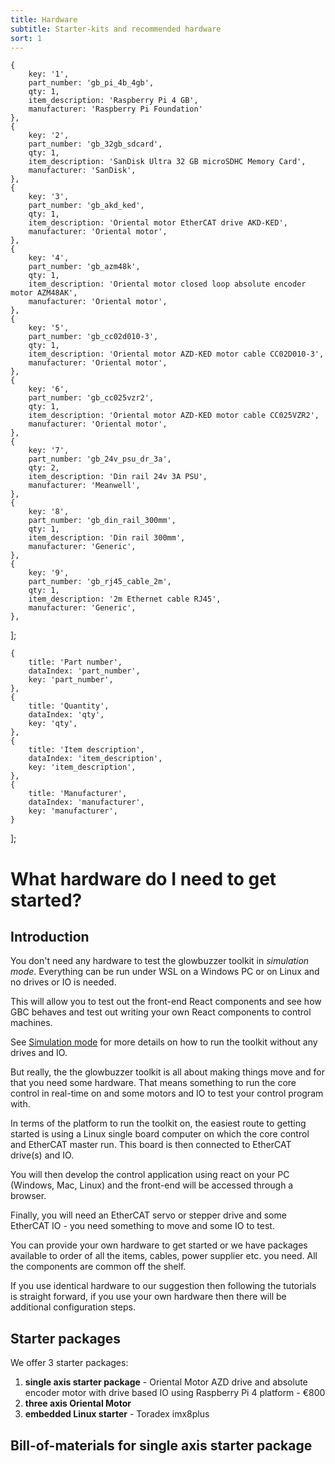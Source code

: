 ```yaml
---
title: Hardware
subtitle: Starter-kits and recommended hardware
sort: 1
---
```







    {
        key: '1',
        part_number: 'gb_pi_4b_4gb',
        qty: 1,
        item_description: 'Raspberry Pi 4 GB',
        manufacturer: 'Raspberry Pi Foundation'
    },
    {
        key: '2',
        part_number: 'gb_32gb_sdcard',
        qty: 1,
        item_description: 'SanDisk Ultra 32 GB microSDHC Memory Card',
        manufacturer: 'SanDisk',
    },
    {
        key: '3',
        part_number: 'gb_akd_ked',
        qty: 1,
        item_description: 'Oriental motor EtherCAT drive AKD-KED',
        manufacturer: 'Oriental motor',
    },
    {
        key: '4',
        part_number: 'gb_azm48k',
        qty: 1,
        item_description: 'Oriental motor closed loop absolute encoder motor AZM48AK',
        manufacturer: 'Oriental motor',
    },
    {
        key: '5',
        part_number: 'gb_cc02d010-3',
        qty: 1,
        item_description: 'Oriental motor AZD-KED motor cable CC02D010-3',
        manufacturer: 'Oriental motor',
    },
    {
        key: '6',
        part_number: 'gb_cc025vzr2',
        qty: 1,
        item_description: 'Oriental motor AZD-KED motor cable CC025VZR2',
        manufacturer: 'Oriental motor',
    },
    {
        key: '7',
        part_number: 'gb_24v_psu_dr_3a',
        qty: 2,
        item_description: 'Din rail 24v 3A PSU',
        manufacturer: 'Meanwell',
    },
    {
        key: '8',
        part_number: 'gb_din_rail_300mm',
        qty: 1,
        item_description: 'Din rail 300mm',
        manufacturer: 'Generic',
    },
    {
        key: '9',
        part_number: 'gb_rj45_cable_2m',
        qty: 1,
        item_description: '2m Ethernet cable RJ45',
        manufacturer: 'Generic',
    },
];


    {
        title: 'Part number',
        dataIndex: 'part_number',
        key: 'part_number',
    },
    {
        title: 'Quantity',
        dataIndex: 'qty',
        key: 'qty',
    },
    {
        title: 'Item description',
        dataIndex: 'item_description',
        key: 'item_description',
    },
    {
        title: 'Manufacturer',
        dataIndex: 'manufacturer',
        key: 'manufacturer',
    }
];


# What hardware do I need to get started?

## Introduction
You don't need any hardware to test the glowbuzzer toolkit in *simulation mode*. Everything can be run under WSL on a Windows PC or on Linux and no drives or IO is needed.

This will allow you to test out the front-end React components and see how GBC behaves and test out writing your own React components to control machines.

See <a href="./simulation">Simulation mode</a> for more details on how to run the toolkit without any drives and IO.

But really, the the glowbuzzer toolkit is all about making things move and for that you need some hardware. That means something to run the core control in real-time on and some motors and IO to test your control program with.

In terms of the platform to run the toolkit on, the easiest route to getting started is using a Linux single board computer on which the core control and EtherCAT master run. This board is then connected to EtherCAT drive(s) and IO.

You will then develop the control application using react on your PC (Windows, Mac, Linux) and the front-end will be accessed through a browser.

Finally, you will need an EtherCAT servo or stepper drive and some EtherCAT IO - you need something to move and some IO to test.

You can provide your own hardware to get started or we have packages available to order of all the items, cables, power supplier etc. you need. All the components are common off the shelf.

If you use identical hardware to our suggestion then following the tutorials is straight forward, if you use your own hardware then there will be additional configuration steps.


## Starter packages

We offer 3 starter packages:
1. **single axis starter package** - Oriental Motor AZD drive and absolute encoder motor with drive based IO using Raspberry Pi 4 platform - €800
1. **three axis Oriental Motor**
1. **embedded Linux starter** - Toradex imx8plus




## Bill-of-materials for single axis starter package

<Table dataSource={dataSource} columns={columns} bordered={true}/>



